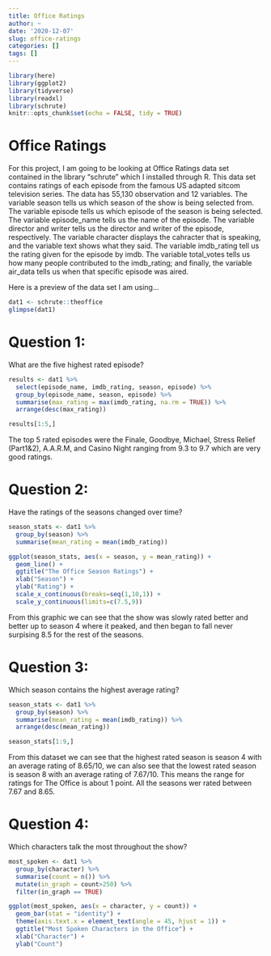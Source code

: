 ```yaml
---
title: Office Ratings
author: ~
date: '2020-12-07'
slug: office-ratings
categories: []
tags: []
---
```


```r
library(here)
library(ggplot2)
library(tidyverse)
library(readxl)
library(schrute)
knitr::opts_chunk$set(echo = FALSE, tidy = TRUE)
```
# Office Ratings

For this project, I am going to be looking at Office Ratings data set contained in the library "schrute" which I installed through R. This data set contains ratings of each episode from the famous US adapted sitcom television series. The data has 55,130 observation and 12 variables. The variable season tells us which season of the show is being selected from. The variable episode tells us which episode of the season is being selected. The variable episode_name tells us the name of the episode. The variable director and writer tells us the director and writer of the episode, respectively. The variable character displays the cahracter that is speaking, and the variable text shows what they said. The variable imdb_rating tell us the rating given for the episode by imdb. The variable total_votes tells us how many people contributed to the imdb_rating; and finally, the variable air_data tells us when that specific episode was aired.

Here is a preview of the data set I am using...

```r
dat1 <- schrute::theoffice
glimpse(dat1)
```

# Question 1:
What are the five highest rated episode?

```r
results <- dat1 %>%
  select(episode_name, imdb_rating, season, episode) %>%
  group_by(episode_name, season, episode) %>%
  summarise(max_rating = max(imdb_rating, na.rm = TRUE)) %>%
  arrange(desc(max_rating))

results[1:5,]
```
The top 5 rated episodes were the Finale, Goodbye, Michael, Stress Relief (Part1&2), A.A.R.M, and Casino Night ranging from 9.3 to 9.7 which are very good ratings.

# Question 2:
Have the ratings of the seasons changed over time? 

```r
season_stats <- dat1 %>%
  group_by(season) %>%
  summarise(mean_rating = mean(imdb_rating))

ggplot(season_stats, aes(x = season, y = mean_rating)) + 
  geom_line() +
  ggtitle("The Office Season Ratings") +
  xlab("Season") +
  ylab("Rating") +
  scale_x_continuous(breaks=seq(1,10,1)) +
  scale_y_continuous(limits=c(7.5,9))
```
From this graphic we can see that the show was slowly rated better and better up to season 4 where it peaked, and then began to fall never surpising 8.5 for the rest of the seasons.

# Question 3:
Which season contains the highest average rating?

```r
season_stats <- dat1 %>%
  group_by(season) %>%
  summarise(mean_rating = mean(imdb_rating)) %>%
  arrange(desc(mean_rating))

season_stats[1:9,]
```
From this dataset we can see that the highest rated season is season 4 with an average rating of 8.65/10, we can also see that the lowest rated season is season 8 with an average rating of 7.67/10. This means the range for ratings for The Office is about 1 point. All the seasons wer rated between 7.67 and 8.65.

# Question 4:
Which characters talk the most throughout the show?

```r
most_spoken <- dat1 %>%
  group_by(character) %>%
  summarise(count = n()) %>%
  mutate(in_graph = count>250) %>%
  filter(in_graph == TRUE)

ggplot(most_spoken, aes(x = character, y = count)) +
  geom_bar(stat = "identity") +
  theme(axis.text.x = element_text(angle = 45, hjust = 1)) +
  ggtitle("Most Spoken Characters in the Office") +
  xlab("Character") +
  ylab("Count")
```




